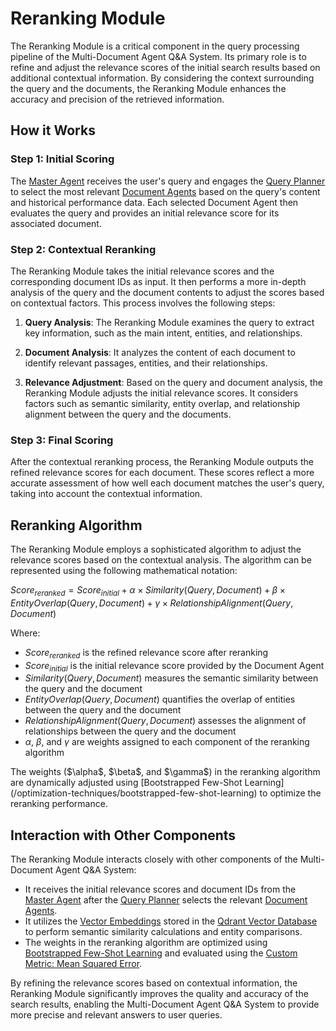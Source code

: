 
# Reranking Module

The Reranking Module is a critical component in the query processing pipeline of the Multi-Document Agent Q&A System. Its primary role is to refine and adjust the relevance scores of the initial search results based on additional contextual information. By considering the context surrounding the query and the documents, the Reranking Module enhances the accuracy and precision of the retrieved information.

## How it Works

<Steps>

### Step 1: Initial Scoring

The [Master Agent](/query-processing/master-agent) receives the user's query and engages the [Query Planner](/query-processing/query-planner) to select the most relevant [Document Agents](/system-architecture/document-agents) based on the query's content and historical performance data. Each selected Document Agent then evaluates the query and provides an initial relevance score for its associated document.

### Step 2: Contextual Reranking

The Reranking Module takes the initial relevance scores and the corresponding document IDs as input. It then performs a more in-depth analysis of the query and the document contents to adjust the scores based on contextual factors. This process involves the following steps:

1. **Query Analysis**: The Reranking Module examines the query to extract key information, such as the main intent, entities, and relationships.

2. **Document Analysis**: It analyzes the content of each document to identify relevant passages, entities, and their relationships.

3. **Relevance Adjustment**: Based on the query and document analysis, the Reranking Module adjusts the initial relevance scores. It considers factors such as semantic similarity, entity overlap, and relationship alignment between the query and the documents.

### Step 3: Final Scoring

After the contextual reranking process, the Reranking Module outputs the refined relevance scores for each document. These scores reflect a more accurate assessment of how well each document matches the user's query, taking into account the contextual information.

</Steps>

## Reranking Algorithm

The Reranking Module employs a sophisticated algorithm to adjust the relevance scores based on the contextual analysis. The algorithm can be represented using the following mathematical notation:

$Score_{reranked} = Score_{initial} + \alpha \times Similarity(Query, Document) + \beta \times EntityOverlap(Query, Document) + \gamma \times RelationshipAlignment(Query, Document)$

Where:
- $Score_{reranked}$ is the refined relevance score after reranking
- $Score_{initial}$ is the initial relevance score provided by the Document Agent
- $Similarity(Query, Document)$ measures the semantic similarity between the query and the document
- $EntityOverlap(Query, Document)$ quantifies the overlap of entities between the query and the document
- $RelationshipAlignment(Query, Document)$ assesses the alignment of relationships between the query and the document
- $\alpha$, $\beta$, and $\gamma$ are weights assigned to each component of the reranking algorithm

<Callout type="info">
The weights ($\alpha$, $\beta$, and $\gamma$) in the reranking algorithm are dynamically adjusted using [Bootstrapped Few-Shot Learning](/optimization-techniques/bootstrapped-few-shot-learning) to optimize the reranking performance.
</Callout>

## Interaction with Other Components

The Reranking Module interacts closely with other components of the Multi-Document Agent Q&A System:

- It receives the initial relevance scores and document IDs from the [Master Agent](/query-processing/master-agent) after the [Query Planner](/query-processing/query-planner) selects the relevant [Document Agents](/system-architecture/document-agents).
- It utilizes the [Vector Embeddings](/system-architecture/vector-embeddings) stored in the [Qdrant Vector Database](/system-architecture/qdrant-vector-database) to perform semantic similarity calculations and entity comparisons.
- The weights in the reranking algorithm are optimized using [Bootstrapped Few-Shot Learning](/optimization-techniques/bootstrapped-few-shot-learning) and evaluated using the [Custom Metric: Mean Squared Error](/optimization-techniques/custom-metric-mean-squared-error).

By refining the relevance scores based on contextual information, the Reranking Module significantly improves the quality and accuracy of the search results, enabling the Multi-Document Agent Q&A System to provide more precise and relevant answers to user queries.